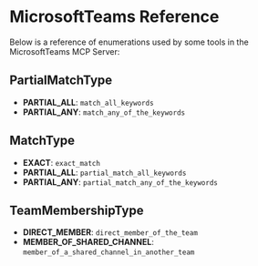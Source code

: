 # MicrosoftTeams Reference

Below is a reference of enumerations used by some tools in the MicrosoftTeams MCP Server:

## PartialMatchType

- **PARTIAL_ALL**: `match_all_keywords`
- **PARTIAL_ANY**: `match_any_of_the_keywords`

## MatchType

- **EXACT**: `exact_match`
- **PARTIAL_ALL**: `partial_match_all_keywords`
- **PARTIAL_ANY**: `partial_match_any_of_the_keywords`

## TeamMembershipType

- **DIRECT_MEMBER**: `direct_member_of_the_team`
- **MEMBER_OF_SHARED_CHANNEL**: `member_of_a_shared_channel_in_another_team`


